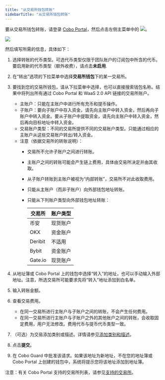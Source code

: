 ```yaml
---
title: "从交易所钱包转账"
sidebarTitle: "从交易所钱包转账"
---
```

要从交易所钱包转账，请登录 [Cobo Portal](https://portal.cobo.com/login)，然后点击左侧主菜单中的 <img src="/cn/images/transfers/transfer-button.svg" className="icon"></img>。

<img src="/cn/images/transfers/transfer-button-location.png" className="screenshot_modal"/>
 

然后填写所需的信息，具体如下：

1. 选择转账的代币类型。可选代币类型仅限于团队账户的订阅包中所含的代币。要启用新的代币类型（额外收费），请点击**未启用**.
2. 在“转出”选项的下拉菜单中选择**交易所钱包**下的某一交易所。
3. 要找到您的交易所钱包，请从下拉菜单中选择，也可以直接搜索钱包名称。结果中将列出所有通过 Cobo Portal 和 WaaS 2.0 API 链接的交易所账户。
   - 主账户：只能在主账户中进行所有充币和提币操作。
   - 子账户：要向子账户中存入资金，请先向主账户中转入资金，然后再向子账户中转入资金。要从子账户中提取资金，请先向主账户中转入资金，然后再向目标地址中转入资金。
   - 交易账户类型：不同的交易所提供不同的交易账户类型。只能通过相应的主账户从这些交易账户转出/转入资金。
   - 注意（依据交易所的转账说明）：
        - 交易所不允许子账户之间进行转账。
        - 主账户之间的转账可能会产生链上费用，具体由交易所决定并由其收取。
        - 从子账户转账到主账户被视为“内部转账”，交易所不对此收取费用。
        - 只能从主账户（而非子账户）向外部钱包地址转账。
        - 只能从下列账户类型向外部钱包地址转账：

            | 交易所 | 账户类型    |
            | -------- | --------------- |
            | 币安  | 现货账户    |
            | OKX      | 资金账户 |
            | Deribit  | 不适用            |
            | Bybit    | 资金账户    |
            | Gate.io  | 现货账户    |

4. 从地址簿或 Cobo Portal 上的钱包中选择“转入”的地址，也可以手动输入外部地址。注意，所选交易所可能要求先将“转入”地址添加到白名单。
5. 输入转账金额。
6. 查看交易费用。
    - 在同一交易所进行主账户与子账户之间的转账，不会产生任何费用。
    - 在同一交易所进行主账户与子账户之外的其他账户之间的转账，会收取固定费用，用户无法修改。费用代币与提币代币类型一致。
7. （可选）为交易添加类别或描述。详情请参见[添加类别和描述](/cn/portal/transfers/add-category)。
8. 点击**提交**。
9. 在 Cobo Guard 中批准该请求。如果该地址为新地址，不在您的地址簿或 Cobo Portal 上创建的钱包中，系统将提示您将该地址添加到地址簿。

注意：有关 Cobo Portal 支持的交易所列表，请参见[支持的交易所](/cn/portal/exchange-wallets/supported-exchanges)。
